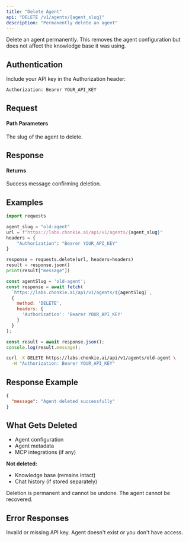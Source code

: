 ```yaml
---
title: "Delete Agent"
api: "DELETE /v1/agents/{agent_slug}"
description: "Permanently delete an agent"
---
```


Delete an agent permanently. This removes the agent configuration but does not affect the knowledge base it was using.

## Authentication

Include your API key in the Authorization header:

```bash
Authorization: Bearer YOUR_API_KEY
```

## Request

#### Path Parameters

<ParamField path="agent_slug" type="string" required>
  The slug of the agent to delete.
</ParamField>

## Response

#### Returns

<ResponseField name="message" type="string">
  Success message confirming deletion.
</ResponseField>

## Examples

<CodeGroup>

```python Python
import requests

agent_slug = "old-agent"
url = f"https://labs.chonkie.ai/api/v1/agents/{agent_slug}"
headers = {
    "Authorization": "Bearer YOUR_API_KEY"
}

response = requests.delete(url, headers=headers)
result = response.json()
print(result["message"])
```

```javascript JavaScript
const agentSlug = 'old-agent';
const response = await fetch(
  `https://labs.chonkie.ai/api/v1/agents/${agentSlug}`,
  {
    method: 'DELETE',
    headers: {
      'Authorization': 'Bearer YOUR_API_KEY'
    }
  }
);

const result = await response.json();
console.log(result.message);
```

```bash cURL
curl -X DELETE https://labs.chonkie.ai/api/v1/agents/old-agent \
  -H "Authorization: Bearer YOUR_API_KEY"
```

</CodeGroup>

## Response Example

```json
{
  "message": "Agent deleted successfully"
}
```

## What Gets Deleted

- Agent configuration
- Agent metadata
- MCP integrations (if any)

**Not deleted:**
- Knowledge base (remains intact)
- Chat history (if stored separately)

<Warning>
  Deletion is permanent and cannot be undone. The agent cannot be recovered.
</Warning>

## Error Responses

<ResponseField name="401 Unauthorized">
  Invalid or missing API key.
</ResponseField>

<ResponseField name="404 Not Found">
  Agent doesn't exist or you don't have access.
</ResponseField>
